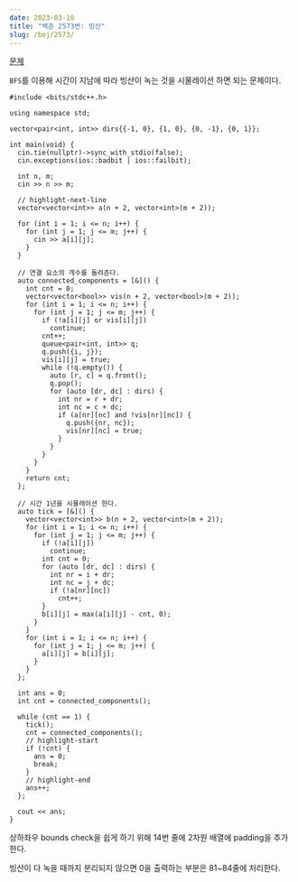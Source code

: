 ```yaml
---
date: 2023-03-10
title: "백준 2573번: 빙산"
slug: /boj/2573/
---
```




<MdxLayout>
<SEO title={title} description={title} />
<Container>

<Title>

{title}

<span>{date}</span>

</Title>

<Article>

[문제](https://www.acmicpc.net/problem/2573)

<p>
  <code class="language-text">BFS</code>를 이용해 시간이 지남에 따라 빙산이 녹는
  것을 시물레이션 하면 되는 문제이다.
</p>

```cpp{numberLines: true}
#include <bits/stdc++.h>

using namespace std;

vector<pair<int, int>> dirs{{-1, 0}, {1, 0}, {0, -1}, {0, 1}};

int main(void) {
  cin.tie(nullptr)->sync_with_stdio(false);
  cin.exceptions(ios::badbit | ios::failbit);

  int n, m;
  cin >> n >> m;

  // highlight-next-line
  vector<vector<int>> a(n + 2, vector<int>(m + 2));

  for (int i = 1; i <= n; i++) {
    for (int j = 1; j <= m; j++) {
      cin >> a[i][j];
    }
  }

  // 연결 요소의 개수를 돌려준다.
  auto connected_components = [&]() {
    int cnt = 0;
    vector<vector<bool>> vis(n + 2, vector<bool>(m + 2));
    for (int i = 1; i <= n; i++) {
      for (int j = 1; j <= m; j++) {
        if (!a[i][j] or vis[i][j])
          continue;
        cnt++;
        queue<pair<int, int>> q;
        q.push({i, j});
        vis[i][j] = true;
        while (!q.empty()) {
          auto [r, c] = q.front();
          q.pop();
          for (auto [dr, dc] : dirs) {
            int nr = r + dr;
            int nc = c + dc;
            if (a[nr][nc] and !vis[nr][nc]) {
              q.push({nr, nc});
              vis[nr][nc] = true;
            }
          }
        }
      }
    }
    return cnt;
  };

  // 시간 1년을 시물레이션 한다.
  auto tick = [&]() {
    vector<vector<int>> b(n + 2, vector<int>(m + 2));
    for (int i = 1; i <= n; i++) {
      for (int j = 1; j <= m; j++) {
        if (!a[i][j])
          continue;
        int cnt = 0;
        for (auto [dr, dc] : dirs) {
          int nr = i + dr;
          int nc = j + dc;
          if (!a[nr][nc])
            cnt++;
        }
        b[i][j] = max(a[i][j] - cnt, 0);
      }
    }
    for (int i = 1; i <= n; i++) {
      for (int j = 1; j <= m; j++) {
        a[i][j] = b[i][j];
      }
    }
  };

  int ans = 0;
  int cnt = connected_components();

  while (cnt == 1) {
    tick();
    cnt = connected_components();
    // highlight-start
    if (!cnt) {
      ans = 0;
      break;
    }
    // highlight-end
    ans++;
  };

  cout << ans;
}
```

<p>
  상하좌우 bounds check을 쉽게 하기 위해 14번 줄에 2차원 배열에 padding을
  추가한다.
</p>

<p>
  빙산이 다 녹을 때까지 분리되지 않으면 0을 출력하는 부분은 81~84줄에 처리한다.
</p>

</Article>
</Container>
</MdxLayout>
